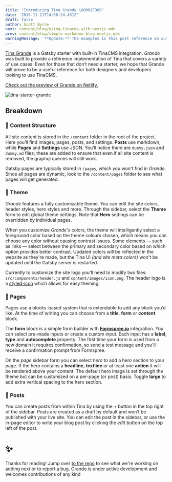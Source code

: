 ```yaml
---
title: "Introducing Tina Grande \U0001F389"
date: '2019-11-21T14:58:24.451Z'
draft: false
author: Scott Byrne
next: content/blog/using-tinacms-with-nextjs.mdx
prev: content/blog/simple-markdown-blog-nextjs.mdx
warningMessage: '**Update:** The examples in this post reference an outdated Gatsby implementation. We recommend using [Next.js](/docs/setup-overview/) for a solution with less friction.'
---
```


[Tina Grande](https://github.com/tinacms/tina-starter-grande 'Tina Grande Repo') is a Gatsby starter with built-in TinaCMS integration. _Grande_ was built to provide a reference implementation of Tina that covers a variety of use cases. Even for those that don’t need a starter, we hope that Grande will prove to be a useful reference for both designers and developers looking to use TinaCMS.

[Check out the preview of Grande on Netlify.](https://tina-starter-grande.netlify.com/ 'Tina Grande Preview - Netlify')

![tina-starter-grande](/img/blog/announcing-tina-grande/Blog_image.png)

## Breakdown

### 🧱 Content Structure

All site content is stored in the `/content` folder in the root of the project. Here you’ll find images, pages, posts, and settings. **Posts** use markdown, while **Pages** and **Settings** use JSON. You’ll notice there are `dummy.json` and `dummy.md` files; these are added to ensure that even if all site content is removed, the graphql queries will still work.

Gatsby pages are typically stored in `/pages`, which you won't find in _Grande_. Since all pages are dynamic, look to the `/content/pages` folder to see what pages will get generated.

### 🎨 Theme

_Grande_ features a fully customizable theme. You can edit the site colors, header styles, hero styles and more. Through the sidebar, select the **Theme** form to edit global theme settings. Note that **Hero** settings can be overridden by individual pages.

When you customize _Grande's_ colors, the theme will intelligently select a foreground color based on the theme colours chosen, which means you can choose any color without causing contrast issues. Some elements — such as links — select between the primary and secondary color based on which option provides better contrast. Updated colors will be reflected in the website as they're made, but the Tina UI _(and site meta colors)_ won't be updated until the Gatsby server is restarted.

Currently to customize the site logo you'll need to modify two files: `src/components/header.js` and `content/images/icon.png`. The header logo is a [styled-icon](https://styled-icons.js.org/) which allows for easy theming.

### 📄 Pages

Pages use a blocks-based system that is extendable to add any block you’d like. At the time of writing you can choose from a **title**, **form** or _**content**_ block.

The **form** block is a simple form builder with [**Formspree.io**](https://formspree.io/ 'Formspree.io') integration. You can select pre-made inputs or create a custom input. Each input has a **label**, **type** and **autocomplete** property. The first time your form is used from a new domain it requires confirmation, so send a test message and you'll receive a confirmation prompt from Formspree.

On the _page_ sidebar form you can select _hero_ to add a hero section to your page. If the hero contains a **headline**, **textline** or at least one **action** it will be rendered above your content. The default hero image is set through the theme but can be customized on a per-page (or post) basis. Toggle **large** to add extra vertical spacing to the hero section.

### 📝 Posts

You can create posts from within Tina by using the _+_ button in the top right of the sidebar. Posts are created as a draft by default and won’t be published with your live site. You can edit the post in the sidebar, or use the in-page editor to write your blog post by clicking the _edit_ button on the top left of the post.

# ✨

Thanks for reading! Jump over [to the repo](https://github.com/tinacms/tina-starter-grande) to see what we're working on adding next or to report a bug. Grande is under active development and welcomes contributions of any kind
